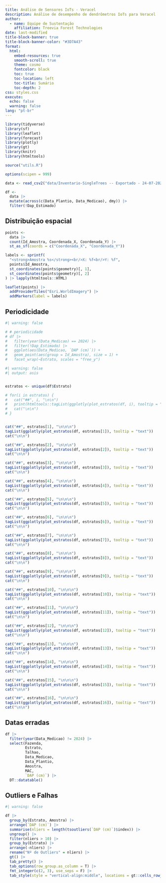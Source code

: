 ```yaml
---
title: Análise de Sensores IoTs - Veracel
description: Análise de desempenho de dendrômetros IoTs para Veracel
author: 
  - name: Equipe de Sustentação
    affiliation: Treevia Forest Technologies
date: last-modified
title-block-banner: true
title-block-banner-color: "#3D7A43"
format: 
  html:
    embed-resources: true
    smooth-scroll: true
    theme: cosmo
    fontcolor: black
    toc: true
    toc-location: left
    toc-title: Sumário
    toc-depth: 2
css: styles.css
execute: 
  echo: false
  warning: false
lang: "pt-br"
---
```


```r
library(tidyverse)
library(sf)
library(leaflet)
library(forecast)
library(plotly)
library(gt)
library(knitr)
library(htmltools)

source("utils.R")

options(scipen = 999)

data <- read_csv2("data/Inventario-SingleTrees -- Exportado - 24-07-2024 13-41.csv")

df <-
  data |> 
  mutate(across(c(Data_Plantio, Data_Medicao), dmy)) |> 
  filter(!Dap_Estimado)
```


## Distribuição espacial

```r
points <- 
  data |> 
  count(Id_Amostra, Coordenada_X, Coordenada_Y) |> 
  st_as_sf(coords = c("Coordenada_X", "Coordenada_Y"))

labels <- sprintf(
  "<strong>Amostra %s</strong><br/>X: %f<br/>Y: %f",
  points$Id_Amostra,
  st_coordinates(points$geometry)[, 1],
  st_coordinates(points$geometry)[, 2]
) |> lapply(htmltools::HTML)

leaflet(points) |> 
  addProviderTiles("Esri.WorldImagery") |> 
  addMarkers(label = labels)
```

## Periodicidade

```r
#| warning: false

# # periodicidade
# df |> 
#   filter(year(Data_Medicao) == 2024) |> 
#   filter(!Dap_Estimado) |> 
#   ggplot(aes(Data_Medicao, `DAP (cm)`)) +
#   geom_point(aes(group = Id_Amostra), size = 1) +
#   facet_wrap(~Estrato, scales = "free_y")


```
:::{.column-page}
:::{.panel-tabset}

```r
#| warning: false
#| output: asis


estratos <- unique(df$Estrato)

# for(i in estratos) {
#   cat("##", i, "\n\n")
#   print(htmltools::tagList(ggplotly(plot_estratos(df, i), tooltip = "text")))
#   cat("\n\n")
# }


cat("##", estratos[1], "\n\n\n")
tagList(ggplotly(plot_estratos(df, estratos[1]), tooltip = "text"))
cat("\n\n")

cat("##", estratos[2], "\n\n\n")
tagList(ggplotly(plot_estratos(df, estratos[2]), tooltip = "text"))
cat("\n\n")

cat("##", estratos[3], "\n\n\n")
tagList(ggplotly(plot_estratos(df, estratos[3]), tooltip = "text"))
cat("\n\n")

cat("##", estratos[4], "\n\n\n")
tagList(ggplotly(plot_estratos(df, estratos[4]), tooltip = "text"))
cat("\n\n")

cat("##", estratos[5], "\n\n\n")
tagList(ggplotly(plot_estratos(df, estratos[5]), tooltip = "text"))
cat("\n\n")

cat("##", estratos[6], "\n\n\n")
tagList(ggplotly(plot_estratos(df, estratos[6]), tooltip = "text"))
cat("\n\n")

cat("##", estratos[7], "\n\n\n")
tagList(ggplotly(plot_estratos(df, estratos[7]), tooltip = "text"))
cat("\n\n")

cat("##", estratos[8], "\n\n\n")
tagList(ggplotly(plot_estratos(df, estratos[8]), tooltip = "text"))
cat("\n\n")

cat("##", estratos[9], "\n\n\n")
tagList(ggplotly(plot_estratos(df, estratos[9]), tooltip = "text"))
cat("\n\n")

cat("##", estratos[10], "\n\n\n")
tagList(ggplotly(plot_estratos(df, estratos[10]), tooltip = "text"))
cat("\n\n")

cat("##", estratos[11], "\n\n\n")
tagList(ggplotly(plot_estratos(df, estratos[11]), tooltip = "text"))
cat("\n\n")

cat("##", estratos[12], "\n\n\n")
tagList(ggplotly(plot_estratos(df, estratos[12]), tooltip = "text"))
cat("\n\n")

cat("##", estratos[13], "\n\n\n")
tagList(ggplotly(plot_estratos(df, estratos[13]), tooltip = "text"))
cat("\n\n")

cat("##", estratos[14], "\n\n\n")
tagList(ggplotly(plot_estratos(df, estratos[14]), tooltip = "text"))
cat("\n\n")

cat("##", estratos[15], "\n\n\n")
tagList(ggplotly(plot_estratos(df, estratos[15]), tooltip = "text"))
cat("\n\n")

cat("##", estratos[16], "\n\n\n")
tagList(ggplotly(plot_estratos(df, estratos[16]), tooltip = "text"))
cat("\n\n")
```

:::
:::

## Datas erradas
:::{.column-page}
```r
df |>
  filter(year(Data_Medicao) != 2024) |>
  select(Fazenda,
         Estrato,
         Talhao,
         Data_Medicao,
         Data_Plantio,
         Amostra,
         MAC,
         `DAP (cm)`) |>
  DT::datatable()
```
:::

## Outliers e Falhas

<!-- ```{r} -->
<!-- df |>  -->
<!--   group_by(Amostra, Estrato) |>  -->
<!--   summarise(Variação = var(`DAP (cm)`), Desvio = sd(`DAP (cm)`)) |>  -->
<!--   ungroup() |>  -->
<!--   slice_max(Variação, n = 10) |>  -->
<!--   group_by(Estrato) |>  -->
<!--   gt() |>  -->
<!--   tab_pretty() |>  -->
<!--   fmt_integer(1) |>  -->
<!--   tab_options(row_group.as_column = T) |>  -->
<!--   tab_style( -->
<!--       style = "vertical-align:middle", -->
<!--       locations = gt::cells_row_groups() -->
<!--     ) -->
<!-- ``` -->



```r
#| warning: false

df |>
  group_by(Estrato, Amostra) |>
  arrange(`DAP (cm)`) |>
  summarise(nliers = length(tsoutliers(`DAP (cm)`)$index)) |>
  ungroup() |>
  filter(nliers > 10) |>
  group_by(Estrato) |>
  arrange(-nliers) |>
  rename("Nº de Outliers" = nliers) |>
  gt() |>
  tab_pretty() |>
  tab_options(row_group.as_column = T) |>
  fmt_integer(c(2, 3), use_seps = F) |>
  tab_style(style = "vertical-align:middle", locations = gt::cells_row_groups())
```
